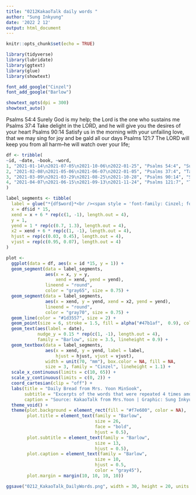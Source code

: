 ```yaml
---
title: "0212KakaoTalk daily words "
author: "Sung Inkyung"
date: '2022 2 12'
output: html_document
---
```


```r
knitr::opts_chunk$set(echo = TRUE)
```

```r
library(tidyverse)
library(lubridate)
library(ggtext)
library(glue)
library(showtext)

font_add_google("Cinzel")
font_add_google("Barlow")

showtext_opts(dpi = 300)
showtext_auto()
```
Psalms 54:4 Surely God is my help; the Lord is the one who sustains me
Psalms 37:4 Take delight in the LORD, and he will give you the desires of your heart
Psalms 90:14 Satisfy us in the morning with your unfailing love, that we may sing for joy and be gald all our days
Psalms 121:7 The LORD will keep you from all harm--he will watch over your life; 

```r
df <- tribble(
~id, ~date, ~book, ~word,
1, "2021-01-14\n2021-07-05\n2021-10-06\n2022-01-25", "Psalms 54:4", "Surely God is my help; the Lord is the one who sustains me",
2, "2021-02-08\n2021-05-06\n2021-06-07\n2022-01-05", "Psalms 37:4", "Take delight in the LORD, and he will give you the desires of your heart",
3, "2021-03-09\n2021-03-29\n2021-08-25\n2021-10-28", "Psalms 90:14", "Satisfy us in the morning with your unfailing love, that we may sing for joy and be gald all our days",
4, "2021-04-07\n2021-06-15\n2021-09-13\n2021-11-24", "Psalms 121:7", "The LORD will keep you from all harm -- he will watch over your life"
)
```


```r
label_segments <- tibble(
  label = glue("*{df$word}*<br /><span style = 'font-family: Cinzel; font-size: 12px; color: gray15'>**{df$book}**</span>"),
  x = df$id * 15,
  xend = x + 6 * rep(c(1, -1), length.out = 4),
  y = 1,
  yend = 1 * rep(c(0.7, 1.3), length.out = 4),
  x2 = xend + 6 * rep(c(1, -1), length.out = 4),
  hjust = rep(c(0.03, 0.45), length.out = 4),
  vjust = rep(c(0.95, 0.07), length.out = 4)
)
```

```r
plot <-  
  ggplot(data = df, aes(x = id *15, y = 1)) +
  geom_segment(data = label_segments,
               aes(x = x, y = y,
                   xend = xend, yend = yend),
               lineend = "round",
               color = "gray65", size = 0.75) +
  geom_segment(data = label_segments,
               aes(x = xend, y = yend, xend = x2, yend = yend),
               lineend = "round",
               color = "gray70", size = 0.75) +
  geom_line(color = "#1d3557", size = 2) +
  geom_point(size = 6, stroke = 1.5, fill = alpha("#47b1af",  0.9), color = "#f90c71", shape = 21) +
  geom_text(aes(label = date), 
            nudge_y = 0.15 * rep(c(1, -1), length.out = 4),
            family = "Barlow", size = 3.5, lineheight = 0.9) +
  geom_textbox(data = label_segments, 
               aes(x = xend, y = yend, label = label,
                   hjust = hjust, vjust = vjust),
               width = unit(70, "mm"), box.color = NA, fill = NA,
               size = 3, family = "Cinzel", lineheight = 1.1) +
  scale_x_continuous(limits = c(10, 65)) +
  scale_y_continuous(limits = c(0, 2)) +
  coord_cartesian(clip = "off") +
  labs(title = "Daily Bread from Mrs. Yoon MinSook",
       subtitle = "Excerpts of the words that were repeated 4 times among the daily\nbible messages that Mrs.Yoon sent through KakaoTalk since 2019",
       caption = "Source: KakaoTalk from Mrs.Yoon | Graphic: Sung Inkyung") +
  theme_void() +
  theme(plot.background = element_rect(fill = "#f7e600", color = NA),
        plot.title = element_text(family = "Barlow",
                                  size = 26,
                                  face = "bold",
                                  hjust = 0.5),
        plot.subtitle = element_text(family = "Barlow",
                                  size = 13,
                                  hjust = 0.5),
        plot.caption = element_text(family = "Barlow",
                                  size = 10,
                                  hjust = 0.5,
                                  color = "gray45"),
        plot.margin = margin(10, 10, 10, 10))

ggsave("0212_KakaoTalk_DailyWords.png", width = 30, height = 20, units = "cm")
  
```

